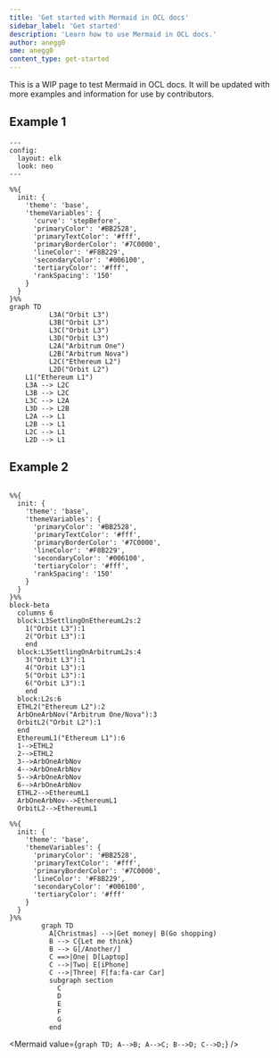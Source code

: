 ```yaml
---
title: 'Get started with Mermaid in OCL docs'
sidebar_label: 'Get started'
description: 'Learn how to use Mermaid in OCL docs.'
author: anegg0
sme: anegg0
content_type: get-started
---
```


This is a WIP page to test Mermaid in OCL docs. It will be updated with more examples and information for use by contributors.

## Example 1

``` mermaid
---
config:
  layout: elk
  look: neo
---

%%{
  init: {
    'theme': 'base',
    'themeVariables': {
      'curve': 'stepBefore',
      'primaryColor': '#BB2528',
      'primaryTextColor': '#fff',
      'primaryBorderColor': '#7C0000',
      'lineColor': '#F8B229',
      'secondaryColor': '#006100',
      'tertiaryColor': '#fff',
      'rankSpacing': '150'
    }
  }
}%%
graph TD
          L3A("Orbit L3")
          L3B("Orbit L3")
          L3C("Orbit L3")
          L3D("Orbit L3")
          L2A("Arbitrum One")
          L2B("Arbitrum Nova")
          L2C("Ethereum L2")
          L2D("Orbit L2")
    L1("Ethereum L1")
    L3A --> L2C
    L3B --> L2C
    L3C --> L2A
    L3D --> L2B
    L2A --> L1
    L2B --> L1
    L2C --> L1
    L2D --> L1 
```

## Example 2

``` mermaid

%%{
  init: {
    'theme': 'base',
    'themeVariables': {
      'primaryColor': '#BB2528',
      'primaryTextColor': '#fff',
      'primaryBorderColor': '#7C0000',
      'lineColor': '#F8B229',
      'secondaryColor': '#006100',
      'tertiaryColor': '#fff',
      'rankSpacing': '150'
    }
  }
}%%
block-beta
  columns 6
  block:L3SettlingOnEthereumL2s:2
    1("Orbit L3"):1
    2("Orbit L3"):1 
    end
  block:L3SettlingOnArbitrumL2s:4
    3("Orbit L3"):1 
    4("Orbit L3"):1 
    5("Orbit L3"):1 
    6("Orbit L3"):1 
    end
  block:L2s:6
  ETHL2("Ethereum L2"):2
  ArbOneArbNov("Arbitrum One/Nova"):3
  OrbitL2("Orbit L2"):1
  end
  EthereumL1("Ethereum L1"):6
  1-->ETHL2
  2-->ETHL2
  3-->ArbOneArbNov
  4-->ArbOneArbNov
  5-->ArbOneArbNov
  6-->ArbOneArbNov
  ETHL2-->EthereumL1
  ArbOneArbNov-->EthereumL1
  OrbitL2-->EthereumL1
```

``` mermaid
%%{
  init: {
    'theme': 'base',
    'themeVariables': {
      'primaryColor': '#BB2528',
      'primaryTextColor': '#fff',
      'primaryBorderColor': '#7C0000',
      'lineColor': '#F8B229',
      'secondaryColor': '#006100',
      'tertiaryColor': '#fff'
    }
  }
}%%
        graph TD
          A[Christmas] -->|Get money| B(Go shopping)
          B --> C{Let me think}
          B --> G[/Another/]
          C ==>|One| D[Laptop]
          C -->|Two| E[iPhone]
          C -->|Three| F[fa:fa-car Car]
          subgraph section
            C
            D
            E
            F
            G
          end
```


<Mermaid
  value={`graph TD;
    A-->B;
    A-->C;
    B-->D;
    C-->D;`}
/>
